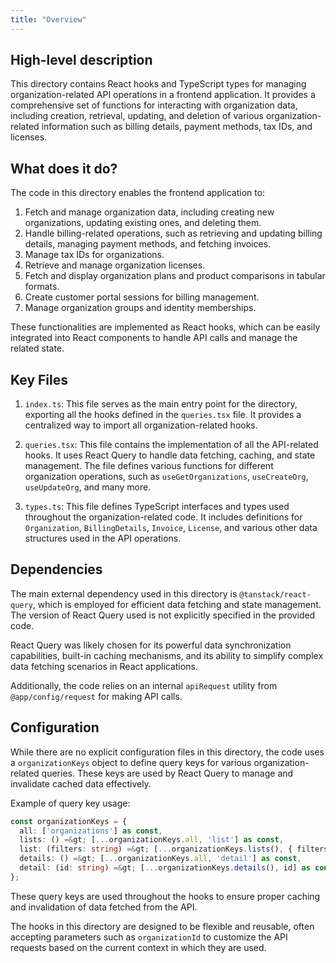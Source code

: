 ```yaml
---
title: "Overview"
---
```


## High-level description
This directory contains React hooks and TypeScript types for managing organization-related API operations in a frontend application. It provides a comprehensive set of functions for interacting with organization data, including creation, retrieval, updating, and deletion of various organization-related information such as billing details, payment methods, tax IDs, and licenses.

## What does it do?
The code in this directory enables the frontend application to:

1. Fetch and manage organization data, including creating new organizations, updating existing ones, and deleting them.
2. Handle billing-related operations, such as retrieving and updating billing details, managing payment methods, and fetching invoices.
3. Manage tax IDs for organizations.
4. Retrieve and manage organization licenses.
5. Fetch and display organization plans and product comparisons in tabular formats.
6. Create customer portal sessions for billing management.
7. Manage organization groups and identity memberships.

These functionalities are implemented as React hooks, which can be easily integrated into React components to handle API calls and manage the related state.

## Key Files

1. `index.ts`: This file serves as the main entry point for the directory, exporting all the hooks defined in the `queries.tsx` file. It provides a centralized way to import all organization-related hooks.

2. `queries.tsx`: This file contains the implementation of all the API-related hooks. It uses React Query to handle data fetching, caching, and state management. The file defines various functions for different organization operations, such as `useGetOrganizations`, `useCreateOrg`, `useUpdateOrg`, and many more.

3. `types.ts`: This file defines TypeScript interfaces and types used throughout the organization-related code. It includes definitions for `Organization`, `BillingDetails`, `Invoice`, `License`, and various other data structures used in the API operations.

## Dependencies
The main external dependency used in this directory is `@tanstack/react-query`, which is employed for efficient data fetching and state management. The version of React Query used is not explicitly specified in the provided code.

React Query was likely chosen for its powerful data synchronization capabilities, built-in caching mechanisms, and its ability to simplify complex data fetching scenarios in React applications.

Additionally, the code relies on an internal `apiRequest` utility from `@app/config/request` for making API calls.

## Configuration
While there are no explicit configuration files in this directory, the code uses a `organizationKeys` object to define query keys for various organization-related queries. These keys are used by React Query to manage and invalidate cached data effectively.

Example of query key usage:
```typescript
const organizationKeys = {
  all: ['organizations'] as const,
  lists: () =&gt; [...organizationKeys.all, 'list'] as const,
  list: (filters: string) =&gt; [...organizationKeys.lists(), { filters }] as const,
  details: () =&gt; [...organizationKeys.all, 'detail'] as const,
  detail: (id: string) =&gt; [...organizationKeys.details(), id] as const,
};
```

These query keys are used throughout the hooks to ensure proper caching and invalidation of data fetched from the API.

The hooks in this directory are designed to be flexible and reusable, often accepting parameters such as `organizationId` to customize the API requests based on the current context in which they are used.